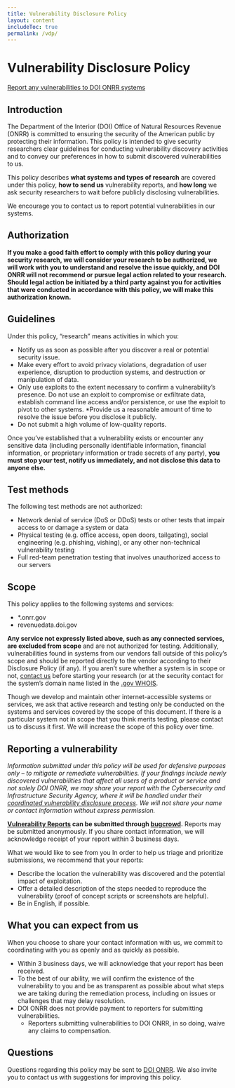 ```yaml
---
title: Vulnerability Disclosure Policy
layout: content
includeToc: true
permalink: /vdp/
---
```


# Vulnerability Disclosure Policy
[Report any vulnerabilities to DOI ONRR systems]( https://bugcrowd.com/onrr-vdp)

## Introduction
The Department of the Interior (DOI) Office of Natural Resources Revenue (ONRR) is committed to ensuring the security of the American public by protecting their information. This policy is intended to give security researchers clear guidelines for conducting vulnerability discovery activities and to convey our preferences in how to submit discovered vulnerabilities to us.


This policy describes **what systems and types of research** are covered under this policy, **how to send us** vulnerability reports, and **how long** we ask security researchers to wait before publicly disclosing vulnerabilities.


We encourage you to contact us to report potential vulnerabilities in our systems.
## Authorization
**If you make a good faith effort to comply with this policy during your security research, we will consider your research to be authorized, we will work with you to understand and resolve the issue quickly, and DOI ONRR will not recommend or pursue legal action related to your research. Should legal action be initiated by a third party against you for activities that were conducted in accordance with this policy, we will make this authorization known.**

## Guidelines
Under this policy, “research” means activities in which you:
* Notify us as soon as possible after you discover a real or potential security issue.
* Make every effort to avoid privacy violations, degradation of user experience, disruption to production systems, and destruction or manipulation of data.
* Only use exploits to the extent necessary to confirm a vulnerability’s presence. Do not use an exploit to compromise or exfiltrate data, establish command line access and/or persistence, or use the exploit to pivot to other systems.
*Provide us a reasonable amount of time to resolve the issue before you disclose it publicly.
* Do not submit a high volume of low-quality reports.

Once you’ve established that a vulnerability exists or encounter any sensitive data (including personally identifiable information, financial information, or proprietary information or trade secrets of any party), **you must stop your test, notify us immediately, and not disclose this data to anyone else.**
## Test methods
The following test methods are not authorized:
* Network denial of service (DoS or DDoS) tests or other tests that impair access to or damage a system or data
* Physical testing (e.g. office access, open doors, tailgating), social engineering (e.g. phishing, vishing), or any other non-technical vulnerability testing
* Full red-team penetration testing that involves unauthorized access to our servers

## Scope
This policy applies to the following systems and services:
* *.onrr.gov
* revenuedata.doi.gov

**Any service not expressly listed above, such as any connected services, are excluded from scope** and are not authorized for testing. Additionally, vulnerabilities found in systems from our vendors fall outside of this policy’s scope and should be reported directly to the vendor according to their Disclosure Policy (if any). If you aren’t sure whether a system is in scope or not, [contact us]( mailto:EnterpriseITServiceDesk@bsee.gov) before starting your research (or at the security contact for the system’s domain name listed in the [.gov WHOIS]( https://domains.dotgov.gov/dotgov-web/registration/whois.xhtml).


Though we develop and maintain other internet-accessible systems or services, we ask that active research and testing only be conducted on the systems and services covered by the scope of this document. If there is a particular system not in scope that you think merits testing, please contact us to discuss it first. We will increase the scope of this policy over time.

## Reporting a vulnerability
*Information submitted under this policy will be used for defensive purposes only – to mitigate or remediate vulnerabilities. If your findings include newly discovered vulnerabilities that affect all users of a product or service and not solely DOI ONRR, we may share your report with the Cybersecurity and Infrastructure Security Agency, where it will be handled under their [coordinated vulnerability disclosure process]( https://www.cisa.gov/coordinated-vulnerability-disclosure-process). We will not share your name or contact information without express permission.*

**[Vulnerability Reports]( https://bugcrowd.com/onrr-vdp) can be submitted through [bugcrowd]( https://bugcrowd.com/onrr-vdp).** Reports may be submitted anonymously. If you share contact information, we will acknowledge receipt of your report within 3 business days.


What we would like to see from you
In order to help us triage and prioritize submissions, we recommend that your reports:
* Describe the location the vulnerability was discovered and the potential impact of exploitation.
* Offer a detailed description of the steps needed to reproduce the vulnerability (proof of concept scripts or screenshots are helpful).
* Be in English, if possible.

## What you can expect from us
When you choose to share your contact information with us, we commit to coordinating with you as openly and as quickly as possible.
* Within 3 business days, we will acknowledge that your report has been received.
* To the best of our ability, we will confirm the existence of the vulnerability to you and be as transparent as possible about what steps we are taking during the remediation process, including on issues or challenges that may delay resolution.
* DOI ONRR does not provide payment to reporters for submitting vulnerabilities.
  * Reporters submitting vulnerabilities to DOI ONRR, in so doing, waive any claims to compensation.

## Questions
Questions regarding this policy may be sent to [DOI ONRR](mailto:EnterpriseITServiceDesk@bsee.gov). We also invite you to contact us with suggestions for improving this policy.
